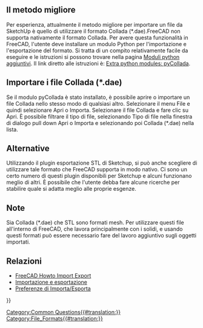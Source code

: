 <languages/>
{{Fake heading|sub=4|< Torna a [[FreeCAD Howto Import Export]]}}
== Il metodo migliore ==

{{TOCright}}

<div class="mw-translate-fuzzy">
Per esperienza, attualmente il metodo migliore per importare un file da SketchUp è quello di utilizzare il formato Collada (*.dae).FreeCAD non supporta nativamente il formato Collada. Per avere questa funzionalità in FreeCAD, l'utente deve installare un modulo Python per l'importazione e l'esportazione del formato. Si tratta di un compito relativamente facile da eseguire e le istruzioni si possono trovare nella pagina [[Extra python modules/it|Moduli python aggiuntivi]]. Il link diretto alle istruzioni è: [http://www.freecadweb.org/wiki/index.php?title=Extra_python_modules#pyCollada Extra python modules: pyCollada].
</div>

<span id="Importing_Collada_(*.dae)_files"></span>
== Importare i file Collada (*.dae) ==

Se il modulo pyCollada è stato installato, è possibile aprire o importare un file Collada nello stesso modo di qualsiasi altro. Selezionare il menu File e quindi selezionare Apri o Importa. Selezionare il file Collada e fare clic su Apri. È possibile filtrare il tipo di file, selezionando Tipo di file nella finestra di dialogo pull down Apri o Importa e selezionando poi Collada (*.dae) nella lista.

<span id="Alternatives"></span>
== Alternative == 

Utilizzando il plugin esportazione STL di Sketchup, si può anche scegliere di utilizzare tale formato che FreeCAD supporta in modo nativo. Ci sono un certo numero di questi plugin disponibili per Sketchup e alcuni funzionano meglio di altri. È possibile che l'utente debba fare alcune ricerche per stabilire quale si adatta meglio alle proprie esgenze. 

<span id="Notes"></span>
== Note ==

Sia Collada (*.dae) che STL sono formati mesh. Per utilizzare questi file all'interno di FreeCAD, che lavora principalmente con i solidi, e usando questi formati può essere necessario fare del lavoro aggiuntivo sugli oggetti importati.

<span id="Related"></span>
== Relazioni ==

* [[FreeCAD_Howto_Import_Export|FreeCAD Howto Import Export]]
* [[Import_Export/it|Importazione e esportazione]]
* [[Import_Export_Preferences/it|Preferenze di Importa/Esporta]]


{{Userdocnavi{{#translation:}}}}
[[Category:Common Questions{{#translation:}}]]
[[Category:File_Formats{{#translation:}}]]